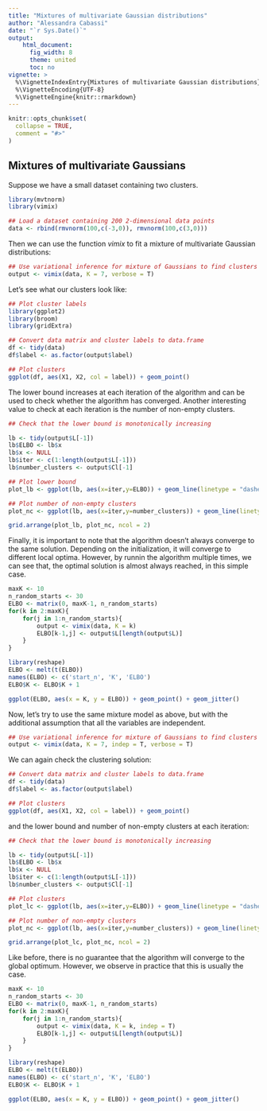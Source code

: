 ```yaml
---
title: "Mixtures of multivariate Gaussian distributions"
author: "Alessandra Cabassi"
date: "`r Sys.Date()`"
output: 
    html_document:
      fig_width: 8
      theme: united
      toc: no
vignette: >
  %\VignetteIndexEntry{Mixtures of multivariate Gaussian distributions}
  %\VignetteEncoding{UTF-8}
  %\VignetteEngine{knitr::rmarkdown}
---
```


```r
knitr::opts_chunk$set(
  collapse = TRUE,
  comment = "#>"
)
```

## Mixtures of multivariate Gaussians

Suppose we have a small dataset containing two clusters. 

```r
library(mvtnorm)
library(vimix)

## Load a dataset containing 200 2-dimensional data points
data <- rbind(rmvnorm(100,c(-3,0)), rmvnorm(100,c(3,0)))
```

Then we can use the function *vimix* to fit a mixture of multivariate Gaussian distributions:

```r
## Use variational inference for mixture of Gaussians to find clusters
output <- vimix(data, K = 7, verbose = T)
```

Let's see what our clusters look like:

```r
## Plot cluster labels
library(ggplot2)
library(broom)
library(gridExtra)

## Convert data matrix and cluster labels to data.frame
df <- tidy(data)
df$label <- as.factor(output$label)

## Plot clusters
ggplot(df, aes(X1, X2, col = label)) + geom_point()
```

The lower bound increases at each iteration of the algorithm and can be used to check whether the algorithm has converged. Another interesting value to check at each iteration is the number of non-empty clusters.

```r
## Check that the lower bound is monotonically increasing

lb <- tidy(output$L[-1])
lb$ELBO <- lb$x
lb$x <- NULL
lb$iter <- c(1:length(output$L[-1]))
lb$number_clusters <- output$Cl[-1]

## Plot lower bound
plot_lb <- ggplot(lb, aes(x=iter,y=ELBO)) + geom_line(linetype = "dashed") + geom_point()

## Plot number of non-empty clusters
plot_nc <- ggplot(lb, aes(x=iter,y=number_clusters)) + geom_line(linetype = "dashed") + geom_point()

grid.arrange(plot_lb, plot_nc, ncol = 2)
```

Finally, it is important to note that the algorithm doesn't always converge to the same solution. Depending on the initialization, it will converge to different local optima. However, by runnin the algorithm multiple times, we can see that, the optimal solution is almost always reached, in this simple case. 

```r
maxK <- 10
n_random_starts <- 30
ELBO <- matrix(0, maxK-1, n_random_starts)
for(k in 2:maxK){
    for(j in 1:n_random_starts){
        output <- vimix(data, K = k)
        ELBO[k-1,j] <- output$L[length(output$L)]
    }
}

library(reshape)
ELBO <- melt(t(ELBO))
names(ELBO) <- c('start_n', 'K', 'ELBO')
ELBO$K <- ELBO$K + 1

ggplot(ELBO, aes(x = K, y = ELBO)) + geom_point() + geom_jitter()
```

Now, let's try to use the same mixture model as above, but with the additional assumption that all the variables are independent.

```r

## Use variational inference for mixture of Gaussians to find clusters
output <- vimix(data, K = 7, indep = T, verbose = T)
```

We can again check the clustering solution:

```r
## Convert data matrix and cluster labels to data.frame
df <- tidy(data)
df$label <- as.factor(output$label)

## Plot clusters
ggplot(df, aes(X1, X2, col = label)) + geom_point()
```

and the lower bound and number of non-empty clusters at each iteration:

```r
## Check that the lower bound is monotonically increasing

lb <- tidy(output$L[-1])
lb$ELBO <- lb$x
lb$x <- NULL
lb$iter <- c(1:length(output$L[-1]))
lb$number_clusters <- output$Cl[-1]

## Plot clusters
plot_lc <- ggplot(lb, aes(x=iter,y=ELBO)) + geom_line(linetype = "dashed") + geom_point()

## Plot number of non-empty clusters
plot_nc <- ggplot(lb, aes(x=iter,y=number_clusters)) + geom_line(linetype = "dashed") + geom_point()

grid.arrange(plot_lc, plot_nc, ncol = 2)
```

Like before, there is no guarantee that the algorithm will converge to the global optimum. However, we observe in practice that this is usually the case.

```r
maxK <- 10
n_random_starts <- 30
ELBO <- matrix(0, maxK-1, n_random_starts)
for(k in 2:maxK){
    for(j in 1:n_random_starts){
        output <- vimix(data, K = k, indep = T)
        ELBO[k-1,j] <- output$L[length(output$L)]
    }
}

library(reshape)
ELBO <- melt(t(ELBO))
names(ELBO) <- c('start_n', 'K', 'ELBO')
ELBO$K <- ELBO$K + 1

ggplot(ELBO, aes(x = K, y = ELBO)) + geom_point() + geom_jitter()
```